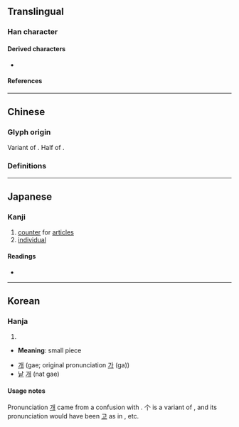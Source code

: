{{also|個|箇|介}}
{{character info/new}}
==Translingual==
{{stroke order|type=animate}}

===Han character===
{{Han char|rn=2|rad=丨|as=02|sn=3|four=8020.0|canj=OL|ids=⿱𠆢丨}}

====Derived characters====
* {{l|mul|[[𬽨]], [[𠮶]], [[𣃘]], [[𭨦]], [[𥾓]], [[𭩭]], [[𬻹]], [[𫠡]], [[𡗟]], [[𦣿]], [[𩠟]], [[𪬪]], [[𠁭]], [[𧱤]]}}

====References====
{{Han ref|kx=0078.230|dkj=00070|dj=0158.030|hdz=10103.010|uh=4E2A}}

----

==Chinese==

===Glyph origin===
{{Han etym}}
Variant of {{l|mul|箇||bamboo stalk}}. Half of {{l|mul|竹||[[bamboo]]}}.

===Definitions===
{{zh-see|個|svt}} <!-- Refer moedict.tw -->

----

==Japanese==

===Kanji===
{{ja-kanji|grade=uc|rs=丨02}}

# [[counter]] for [[articles]]
# [[individual]]

====Readings====
* {{ja-readings|on=[[か]] (ka), [[こ]] (ko)|kun=[[こ]] (ko), [[ひ]] (hi)}}

----

==Korean==

===Hanja===
{{ko-hanja|hangeul=[[개]]|eumhun=[[낱]] [[개]]|rv=gae, ga|mr=kae, ka|y=kay, ka}}

# {{defn|lang=ko|sort=丨02}}

* '''Meaning''': small piece

* [[개]] (gae; original pronunciation [[가]] (ga))
* [[낱]] [[개]] (nat gae)

====Usage notes====
Pronunciation [[개]] came from a confusion with {{l|ko|介}}. 个 is a variant of {{l|ko|個}}, and its pronunciation would have been [[고]] as in {{l|ko|[[固]], [[凅]], [[痼]]}}, etc.